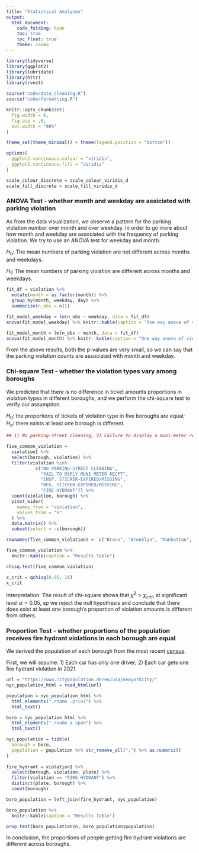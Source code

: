```yaml
---
title: "Statistical Analyses"
output: 
  html_document:
    code_folding: hide
    toc: true
    toc_float: true
    theme: cosmo
---
```

```r
library(tidyverse)
library(ggplot2)
library(lubridate)
library(httr)
library(rvest)

source("code/data_cleaning.R")
source("code/formatting.R")

knitr::opts_chunk$set(
  fig.width = 6,
  fig.asp = .6,
  out.width = "90%"
)

theme_set(theme_minimal() + theme(legend.position = "bottom"))

options(
  ggplot2.continuous.colour = "viridis",
  ggplot2.continuous.fill = "viridis"
)

scale_colour_discrete = scale_colour_viridis_d
scale_fill_discrete = scale_fill_viridis_d

```

### ANOVA Test - whether month and weekday are assiciated with parking violation

As from the data visualization, we observe a pattern for the parking violation number over month and over weekday. In order to go more about how month and weekday are associated with the frequency of parking violation. We try to use an ANOVA test for weekday and month. 

$H_0$: The mean numbers of parking violation are not different across months and weekdays.

$H_1$: The mean numbers of parking violation are different across months and weekdays.

```r
fit_df = violation %>%
  mutate(month = as.factor(month)) %>%
  group_by(month, weekday, day) %>%
  summarize(n_obs = n())

fit_model_weekday = lm(n_obs ~ weekday, data = fit_df)
anova(fit_model_weekday) %>% knitr::kable(caption = "One way anova of violation frequency and weekday")

fit_model_month = lm(n_obs ~ month, data = fit_df)
anova(fit_model_month) %>% knitr::kable(caption = "One way anova of violation frequency and month")
```

From the above results, both the p-values are very small, so we can say that the parking violation counts are associated with month and weekday.


### Chi-square Test - whether the violation types vary among boroughs

We predicted that there is no difference in ticket amounts proportions in violation types in different boroughs, and we perform the chi-square test to verify our assumption. 

$H_0:$ the proportions of tickets of violation type in five boroughs are equal; 
$H_a:$ there exists at least one borough is different. 


```r
## 1) No parking-street cleaning, 2) Failure to display a muni-meter receipt, 3) Inspection sticker-expired/missing, 4) Registration sticker-expired /missing, and 5) Fire hydrant. 

five_common_violation = 
  violation1 %>%
  select(borough, violation) %>% 
  filter(violation %in%
           c("NO PARKING-STREET CLEANING",
             "FAIL TO DSPLY MUNI METER RECPT",
             "INSP. STICKER-EXPIRED/MISSING",
             "REG. STICKER-EXPIRED/MISSING",
             "FIRE HYDRANT")) %>%
  count(violation, borough) %>% 
  pivot_wider(
    names_from = "violation",
    values_from = "n"
  ) %>% 
  data.matrix() %>% 
  subset(select = -c(borough))

rownames(five_common_violation) <- c("Bronx", "Brooklyn", "Manhattan", "Queens", "Staten Island")

five_common_violation %>% 
  knitr::kable(caption = "Results Table")

chisq.test(five_common_violation)

x_crit = qchisq(0.95, 16)
x_crit
```

Interpretation: The result of chi-square shows that $\chi^2 > \chi_{crit}$, at significant level $\alpha = 0.05$, sp we reject the null hypothesis and conclude that there does exist at least one borough's proportion of violation amounts is different from others.  


### Proportion Test - whether proportions of the population receives fire hydrant violations in each borough are equal

We derived the population of each borough from the most recent [census](https://www.citypopulation.de/en/usa/newyorkcity/). 

First, we will assume: 
1) Each car has only one driver;
2) Each car gets one fire hydrant violation in 2021. 

```r

url = "https://www.citypopulation.de/en/usa/newyorkcity/"
nyc_population_html = read_html(url)

population = nyc_population_html %>% 
  html_elements(".rname .prio1") %>% 
  html_text()

boro = nyc_population_html %>% 
  html_elements(".rname a span") %>% 
  html_text()

nyc_population = tibble(
  borough = boro,
  population = population %>% str_remove_all(",") %>% as.numeric()
) 
  
fire_hydrant = violation1 %>%
  select(borough, violation, plate) %>% 
  filter(violation == "FIRE HYDRANT") %>%
  distinct(plate, borough) %>% 
  count(borough) 

boro_population = left_join(fire_hydrant, nyc_population)

boro_population %>% 
  knitr::kable(caption = "Results Table")

prop.test(boro_population$n, boro_population$population)

```

In conclusion, the proportions of people getting fire hydrant violations are different across boroughs. 
